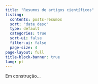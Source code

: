 ---
title: "Resumos de artigos científicos"
listing:
  contents: posts-resumos
  sort: "date desc"
  type: default
  categories: true
  sort-ui: false
  filter-ui: false
  page-size: 4
page-layout: full
title-block-banner: true
lang: pt
---

Em construção...
